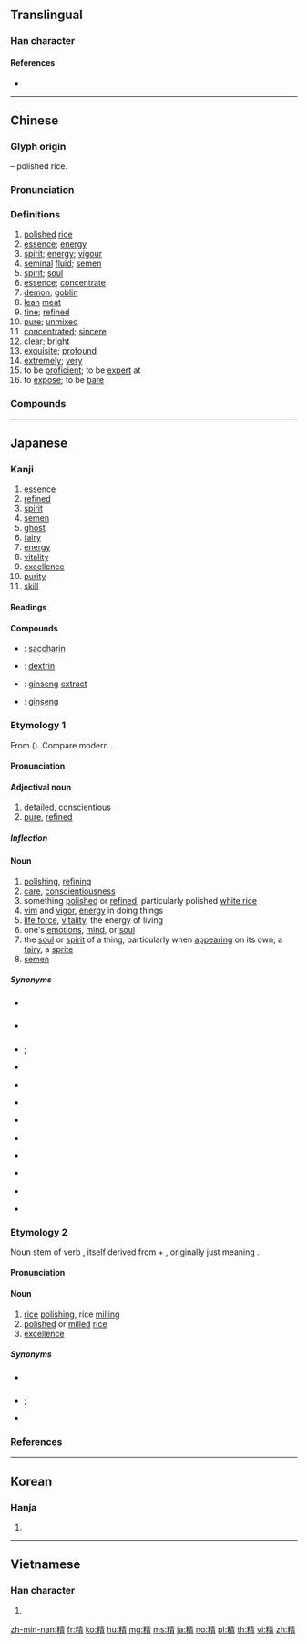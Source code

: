 {{character info/new}}
==Translingual==
{{stroke order|strokes=14}}

===Han character===
{{Han char|rn=119|rad=米|as=08|sn=14|four=95927|canj=FDQMB|ids=⿰米青}}

====References====
* {{Han ref|kx=0910.100|dkj=26997|dj=1336.080|hdz=53150.110|uh=7CBE|ud=31934|bh=BAEB|bd=47851}}

----

==Chinese==
{{zh-forms}}

===Glyph origin===
{{Han etym}}
{{Han compound|米|青|ls=psc|c1=s|c2=p|t1=rice}} – polished rice.

===Pronunciation===
{{zh-pron
|m=jīng
|c=zing1,zeng1
|c_note=zing1 - literary; zeng1 - vernacular
|h=pfs=chîn
|md=cĭng/ciăng
|md_note=cĭng - literary; ciăng - vernacular
|mn=cheng/chiaⁿ/chiⁿ
|w=1jin
|mc=y
|oc=y
|cat=n,a,adv,v
}}

===Definitions===
{{zh-hanzi}}

# [[polished]] [[rice]]
# [[essence]]; [[energy]]
# [[spirit]]; [[energy]]; [[vigour]]
# [[seminal]] [[fluid]]; [[semen]]
# [[spirit]]; [[soul]]
# [[essence]]; [[concentrate]]
# [[demon]]; [[goblin]]
# [[lean]] [[meat]]
# [[fine]]; [[refined]]
# [[pure]]; [[unmixed]]
# [[concentrated]]; [[sincere]]
# [[clear]]; [[bright]]
# [[exquisite]]; [[profound]]
# [[extremely]]; [[very]]
# to be [[proficient]]; to be [[expert]] at
# to [[expose]]; to be [[bare]]

===Compounds===
{{zh-der|精子|酒精|洗髮精|三精|元精|厲精|受精|味精|奶精|妖精|射精|專精|成精|日精|月精|木精|構精|水精|流精|漏精|炎精|炭精|煤精|熟精|玉精|目精|筆精|精一|精伶|精光|精兵|精切|精到|精力|精勤|精品|精囊|精堅|精壯|精夫|精奧|精妙|精密|精富|精審|精巢|精工|精巧|精幹|精度|精廬|精彩|精微|精心|精怪|精悍|精懇|精敏|精明|精曉|精核|精氣|精油|精液|精深|精湛|精準|精潔|精煉|精熟|精爽|精當|精白|精省|精研|精確|精神|精空|精簡|精粗|精粹|精純|精細|精絕|精練|精緻|精美|精義|精耕|精肉|精舍|精良|精芒|精英|精華|精蟲|精血|精衛|精裝|精製|精覈|精誠|精讀|精通|精進|精選|精銳|精鍊|精闢|精靈|精餾|精髓|精鬆|精鹽|糊精|糖精|遺精|金精|陰精|雄精|雲精|香精|鬼精|鰻精|麥精|黃精|天地精華|兵精馬壯|受精卵|團隊精神|古靈精怪|不大精采|勇猛精進|博而不精|弄精細|微言精義|惟精惟一|博大精深|人工受精|弄精魂|勵精求治|古怪精靈|厲精更始|厲精圖治|厲精求治|山精木客|小精靈|小妖精|專精覃思|射精管|害人精|弄精神|兵精糧足|兵精將勇|去粗取精|勵精圖治|取精用弘|水精簾|樟腦精|拖漢精|灌精兒|研精苦思|摩羅精神|父精母血|民族精神|放精神著|殫精竭慮|無精打采|抖搜精神|殫精畢力|打起精神|科學精神|狐狸精|祇洹精舍|炭精筆|日精月華|研精靜慮|研精覃思|矮小精悍|短小精悍|成精作怪|殫精畢思|抖擻精神|沒精打彩|拆家精|殫精竭力|研精鉤深|殫精極思|時代精神|炭精紙|熟讀精思|無一不精|炭精棒|炎精之數|澄澹精致|敬業精神|研深覃精|攪家精|業精於勤|沒精打采|研精覃奧|殫精極慮|揀精揀肥|精刊本|精采|精耕細作|精神文化|精雕細刻|藏精器|蒜球精|薄荷精|精奇里江|精神滿腹|精妙入神|精誠團結|精金百煉|老妖精|精神病|精衛填海|立論精宏|精神奕奕|精金美玉|精米機|精心傑作|蘿蔔精|精神外遇|精兵猛將|精神分析|精誠貫日|精晃晃|精采絕倫|精抄本|自花受精|頤養精神|蓄精蓄銳|精悍短小|運動精神|變性酒精|良玉精金|精疲力盡|精明能幹|精赤條條|精神文明|精英樹|精益求精|精忠報國|養漢精|親愛精誠|精神生活|精力過人|精銀響鈔|精密度|精金良玉|龍馬精神|精密陶瓷|精打細算|精靈論|養精蓄銳|精力充沛|精美絕倫|費盡精神|精雕細鏤|精彩逼人|精義入神|精靈古怪|鬼靈精兒|鬼靈精|鬼精靈|體內受精|精鳥賬|精算師|精疲力竭|馬屁精|精忠旗|精神缺陷|精神渙散|聚精會神|遺精夢泄|精彩生動|精裝本|頤精養神|體大思精|體外受精|響鈔精銀|輸精管|精神錦標|茶精油|精貫白日|精神錯亂|開國精神|立國精神|精妙絕倫|精悟玄鑒|酒精中毒|精雕細琢|酒精燈|精明強幹|補精神|精神感召|精神恍惚|精挑細選|赤條精光|貯精囊|精靈鬼|精明幹練|精奇古怪|見精識精|精神醫學|蛋黃精|香草精|精細胞|芬多精|芙蓉之精|精忠柏|臺灣精品|精神抖擻|精神煥發|精神可嘉}}

----

==Japanese==

===Kanji===
{{ja-kanji|grade=5|rs=米08}}

# [[essence]]
# [[refined]]
# [[spirit]]
# [[semen]]
# [[ghost]]
# [[fairy]]
# [[energy]]
# [[vitality]]
# [[excellence]]
# [[purity]]
# [[skill]]

====Readings====
{{ja-readings
|goon=[[しょう]] (shō), (''historical'') [[しゃう]] (shau)
|kanon=[[せい]] (sei)
|kun=[[しらぐ|しら.ぐ]] ({{l|ja|精ぐ}}, shira.gu), [[しらげる|しら.げる]] ({{l|ja|精げる}}, shira.geru), [[しらげ]] (shirage), [[くわしい|くわ.しい]] ({{l|ja|精しい}}, kuwashii), (''rare'') [[こころ]] (kokoro)
|nanori=[[きよ]] (kiyo)
}}

====Compounds====
{{der-top|Compounds}}
* {{ja-r|甘精|かんせい}}: [[saccharin]]
* {{ja-r|糊精|こせい}}: [[dextrin]]
* {{ja-r|蔘精|じんせい}}: [[ginseng]] [[extract]]
* {{ja-r|地精|ちせい}}: [[ginseng]]
{{der-bottom}}

===Etymology 1===
{{ja-kanjitab|せい|yomi=o}}
From {{etyl|ltc|ja|sort=せい}} ({{IPAchar|/tsjeŋ/}}). Compare modern {{etyl|cmn|-}} {{m|zh|精|tr=jīng}}.

====Pronunciation====
{{ja-pron|yomi=kanon|せい|acc=1|acc_ref=DJR,NHK}}

====Adjectival noun====
{{ja-adj|infl=na|せい}}

# [[detailed]], [[conscientious]]
# [[pure]], [[refined]]

=====Inflection=====
{{ja-na|せい}}

====Noun====
{{ja-noun|せい}}

# [[polishing]], [[refining]]
# [[care]], [[conscientiousness]]
# something [[polished]] or [[refined]], particularly polished [[white rice]]
# [[vim]] and [[vigor]], [[energy]] in doing things
# [[life force]], [[vitality]], the energy of living
# one's [[emotion]]s, [[mind]], or [[soul]]
# the [[soul]] or [[spirit]] of a thing, particularly when [[appear]]ing on its own; a [[fairy]], a [[sprite]]
# [[semen]]

=====Synonyms=====
* {{sense|polishing}} {{ja-r|研磨|けんま}}
* {{sense|refining}} {{ja-r|精製|せいせい}}
* {{sense|polished rice}} {{ja-r|精米|せいまい}}; {{ja-r|白米|はくまい}}
* {{sense|care}} {{ja-r|念入り|ねんいり}}
* {{sense|vim}} {{ja-r|元気|げんき}}
* {{sense|vigor}} {{ja-r|精力|せいりょく}}
* {{sense|emotions}} {{ja-r|心|こころ}}
* {{sense|mind}} {{ja-r|精神|せいしん}}
* {{sense|soul}} {{ja-r|魂|たましい}}
* {{sense|spirit}} {{ja-r|精霊|せいれい}}
* {{sense|sprite}} {{ja-r|妖精|ようせい}}
* {{sense|semen}} {{ja-r|精液|せいえき}}

===Etymology 2===
{{ja-kanjitab|しらげ|yomi=k}}
Noun stem of verb {{m|ja|精げる|tr=shirageru||to polish, to refine}}, itself derived from {{m|ja|白|tr=shira||white|pos=form used in compounds, usually ''shiro'' on its own}} + {{m|ja|ぐ|tr=gu|pos=verbalizing suffix}}, originally just meaning {{m|en|whiten|to whiten something}}.

====Pronunciation====
{{ja-pron|yomi=k|しらげ}}

====Noun====
{{ja-noun|しらげ}}

# [[rice]] [[polishing]], rice [[milling]]
# [[polished]] or [[milled]] [[rice]]
# [[excellence]]

=====Synonyms=====
* {{sense|rice polishing}} {{ja-r|米磨|こめとぎ}}
* {{sense|polished rice}} {{ja-r|精米|せいまい}}; {{ja-r|白米|はくまい}}
* {{sense|excellence}} {{ja-r|優秀|ゆうしょう}}

===References===
<references/>

----

==Korean==

===Hanja===
{{ko-hanja|hangeul=정|eumhun=|rv=jeong|mr=chŏng|y=ceng}}

# {{defn|lang=ko|sort=米08}}

----

==Vietnamese==

===Han character===
{{vi-hantu|[[tinh]], [[tênh]]|rs=米08}}

# {{defn|lang=vi|sort=米08}}

[[zh-min-nan:精]]
[[fr:精]]
[[ko:精]]
[[hu:精]]
[[mg:精]]
[[ms:精]]
[[ja:精]]
[[no:精]]
[[pl:精]]
[[th:精]]
[[vi:精]]
[[zh:精]]